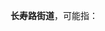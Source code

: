 '''长寿路街道'''，可能指：
{{PRC admin/disambig|31/01/07/015/000|51/04/02/007/000}}
{{disambig|cat=五字乡级行政区划-街道名消歧义}}